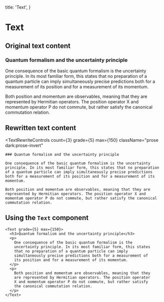 
  title: 'Text',
}

# Text

## Original text content

### Quantum formalism and the uncertainty principle

One consequence of the basic quantum formalism is the uncertainty principle.
In its most familiar form, this states that no preparation of a quantum
particle can imply simultaneously precise predictions both for a measurement
of its position and for a measurement of its momentum.

Both position and momentum are observables, meaning that they are represented
by Hermitian operators. The position operator X and momentum operator P do not
commute, but rather satisfy the canonical commutation relation.

## Rewritten text content

<TextRewriteControls
	count={3}
	grade={5}
	max={150}
	className="prose dark:prose-invert"
>
	### Quantum formalism and the uncertainty principle

    One consequence of the basic quantum formalism is the uncertainty principle. In its most familiar form, this states that no preparation of a quantum particle can imply simultaneously precise predictions both for a measurement of its position and for a measurement of its momentum.

    Both position and momentum are observables, meaning that they are represented by Hermitian operators. The position operator X and momentum operator P do not commute, but rather satisfy the canonical commutation relation.

</TextRewriteControls>

## Using the `Text` component

```tsx
<Text grade={5} max={150}>
  <h3>Quantum formalism and the uncertainty principle</h3>
  <p>
    One consequence of the basic quantum formalism is the
    uncertainty principle. In its most familiar form, this states
    that no preparation of a quantum particle can imply
    simultaneously precise predictions both for a measurement of
    its position and for a measurement of its momentum.
  </p>
  <p>
    Both position and momentum are observables, meaning that they
    are represented by Hermitian operators. The position operator
    X and momentum operator P do not commute, but rather satisfy
    the canonical commutation relation.
  </p>
</Text>
```
